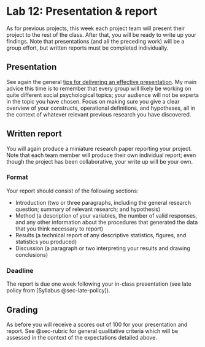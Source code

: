 # Lab 12: Presentation & report

As for previous projects, this week each project team will present their project to the rest of the class. After that, you will be ready to write up your findings. Note that presentations (and all the preceding work) will be a group effort, but written reports must be completed individually.


## Presentation 

See again the general [tips for delivering an effective presentation](lab-5.qmd). My main advice this time is to remember that every group will likely be working on quite different social psychological topics; your audience will not be experts in the topic you have chosen. Focus on making sure you give a clear overview of your constructs, operational definitions, and hypotheses, all in the context of whatever relevant previous research you have discovered.


## Written report {#sec-report}

You will again produce a miniature research paper reporting your project. Note that each team member will produce their own individual report; even though the project has been collaborative, your write up will be your own.

### Format

Your report should consist of the following sections:

- Introduction (two or three paragraphs, including the general research question; summary of relevant research; and hypothesis)
- Method (a description of your variables, the number of valid responses, and any other information about the procedures that generated the data that you think necessary to report)
- Results (a technical report of any descriptive statistics, figures, and statistics you produced)
- Discussion (a paragraph or two interpreting your results and drawing conclusions)

### Deadline

The report is due one week following your in-class presentation (see late policy from [Syllabus @sec-late-policy]).

## Grading

As before you will receive a scores out of 100 for your presentation and report. See @sec-rubric for general qualitative criteria which will be assessed in the context of the expectations detailed above.

